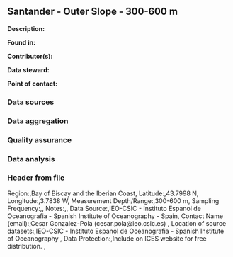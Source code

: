 ## Santander - Outer Slope - 300-600 m

**Description:** 


**Found in:**

**Contributor(s):**

**Data steward:**

**Point of contact:**

### Data sources

### Data aggregation

### Quality assurance

### Data analysis

### Header from file
Region:,Bay of Biscay and the Iberian Coast,
Latitude:,43.7998 N,
Longitude:,3.7838 W,
Measurement Depth/Range:,300-600 m,
Sampling Frequency:,,
Notes:,,
Data Source:,IEO-CSIC - Instituto Espanol de Oceanografia - Spanish Institute of Oceanography - Spain,
Contact Name (email):,Cesar Gonzalez-Pola (cesar.pola@ieo.csic.es) ,
Location of source datasets:,IEO-CSIC - Instituto Espanol de Oceanografia - Spanish Institute of Oceanography ,
Data Protection:,Include on ICES website for free distribution. ,
